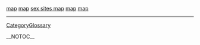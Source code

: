 <a href= http://www.answerbag.com/profile/?id=192626 >map</a>   <a href= http://www.answerbag.com/profile/?id=192641 >map</a>   <a href= http://www.answerbag.com/profile/?id=192644 >sex sites map</a>   <a href= http://www.answerbag.com/profile/?id=192633 >map</a>   <a href= http://www.answerbag.com/profile/?id=192619 >map</a>
----
[[CategoryGlossary]]

__NOTOC__